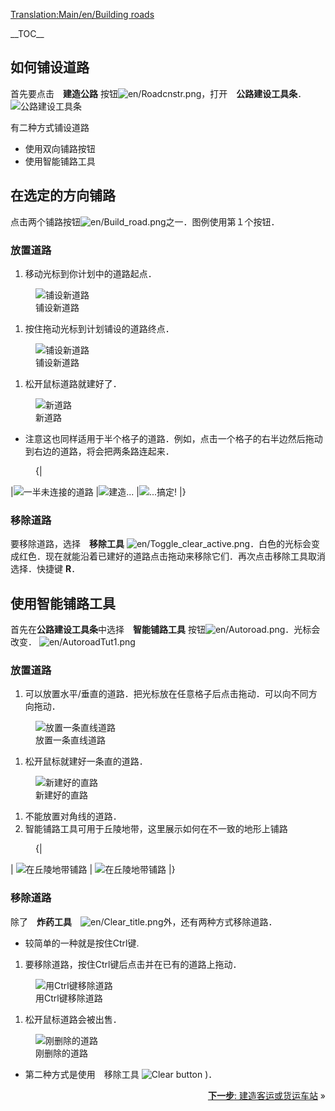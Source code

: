 [[Translation:Main/en/Building roads]]{{教程/Zh}}

__TOC__

==如何铺设道路==
首先要点击　'''建造公路''' 按钮[[File:en/Roadcnstr.png]]，打开　'''公路建设工具条'''．<br/>
[[File:en/Road constructionnew.png|none|frame|公路建设工具条]]

有二种方式铺设道路
*使用双向铺路按钮
*使用智能铺路工具

== 在选定的方向铺路 ==
点击两个铺路按钮[[File:en/Build road.png]]之一．图例使用第１个按钮．

=== 放置道路 ===
#移动光标到你计划中的道路起点．<br/>
[[File:en/Build roads01.png|none|frame|铺设新道路]]
#按住拖动光标到计划铺设的道路终点．<br/>
[[File:en/Build roads02.png|none|frame|铺设新道路]]
#松开鼠标道路就建好了．<br/>
[[File:en/Build roads03.png|none|frame|新道路]]

*注意这也同样适用于半个格子的道路．例如，点击一个格子的右半边然后拖动到右边的道路，将会把两条路连起来．
:{|
|[[File:en/Build roads04.png|none|frame|一半未连接的道路]]
|[[File:en/Build roads05.png|none|frame|建造...]]
|[[File:en/Build roads06.png|none|frame|...搞定!]]
|}
=== 移除道路 === 
要移除道路，选择　'''移除工具''' [[File:en/Toggle clear active.png]]．白色的光标会变成红色．现在就能沿着已建好的道路点击拖动来移除它们．再次点击移除工具取消选择．快捷键 '''R'''．

== 使用智能铺路工具 ==
首先在'''公路建设工具条'''中选择　'''智能铺路工具''' 按钮[[File:en/Autoroad.png]]．光标会改变．
[[File:en/AutoroadTut1.png|none|frame]]

=== 放置道路 ===
# 可以放置水平/垂直的道路．把光标放在任意格子后点击拖动．可以向不同方向拖动．<br/>
[[File:en/AutoroadTut2.png|none|frame|放置一条直线道路]]
#松开鼠标就建好一条直的道路．<br/>
[[File:en/AutoroadTut3.png|none|frame|新建好的直路]]
#不能放置对角线的道路．
#智能铺路工具可用于丘陵地带，这里展示如何在不一致的地形上铺路
:{|
| [[File:en/AutoroadTut5.png|none|frame|在丘陵地带铺路]]
| [[File:en/AutoroadTut6.png|none|frame|在丘陵地带铺路]]
|}
=== 移除道路 ===
除了　'''炸药工具'''　[[File:en/Clear title.png]]外，还有两种方式移除道路．
*较简单的一种就是按住Ctrl键.

#要移除道路，按住Ctrl键后点击并在已有的道路上拖动．<br/>
[[File:en/AutoroadTut7.png|none|frame|用Ctrl键移除道路]]
#松开鼠标道路会被出售．<br/>
[[File:en/AutoroadTut8.png|none|frame|刚删除的道路]]

*第二种方式是使用　移除工具 [[File:en/Toggle clear active.png|Clear button]] )．

<span style="float: right">[[Main/zh/教程/建造客运或货运车站|'''下一步''': 建造客运或货运车站]] &raquo;</span>
